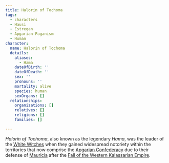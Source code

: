```yaml
---
title: Halorin of Tochoma
tags:
  - characters
  - Hausi
  - Estregan
  - Apgarian Paganism
  - Human
character:
  name: Halorin of Tochoma
  details:
    aliases:
      - Hama
    dateOfBirth: ''
    dateOfDeath: ''
    sex: ''
    pronouns: ''
    mortality: alive
    species: human
    sexOrgans: []
  relationships:
    organizations: []
    relatives: []
    religions: []
    families: []

---
```


<Stub />

*Halorin of Tochoma*, also known as the legendary *Hama*, was the leader of the
[White Witches](/world/organizations/hags-of-hama/) when they gained widespread
notoriety within the territories that now comprise the
[Apgarian Confederacy](/world/locations/apgar/) due to their defense of
[Mauricia](/world/locations/raibon-island/) after the
[Fall of the Western Kalassarian Empire](/world/events/fall-of-the-western-kalassarian-empire/).

